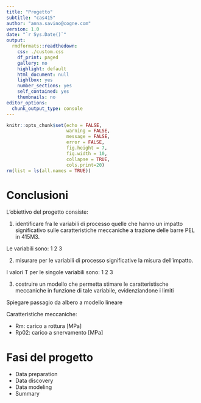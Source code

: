 ```yaml
---
title: "Progetto"
subtitle: "cas415"
author: "anna.savino@cogne.com"
version: 1.0 
date: "`r Sys.Date()`"
output:
  rmdformats::readthedown:
    css: ./custom.css
    df_print: paged
    gallery: no
    highlight: default
    html_document: null
    lightbox: yes
    number_sections: yes
    self_contained: yes
    thumbnails: no
editor_options:
  chunk_output_type: console
---
```


```r
knitr::opts_chunk$set(echo = FALSE,
                      warning = FALSE,
                      message = FALSE,
                      error = FALSE,
                      fig.height = 7,
                      fig.width = 10,
                      collapse = TRUE,
                      cols.print=20)
rm(list = ls(all.names = TRUE))

```

# Conclusioni

L'obiettivo del progetto consiste:

1. identificare fra le variabili di processo quelle che hanno un impatto significativo sulle caratteristiche meccaniche a trazione delle barre PEL in 415M3.

Le variabili sono:
  1
    2
      3

2. misurare per le variabili di processo significative la misura dell'impatto.

I valori T per le singole variabili sono:
  1
    2
      3

3. costruire un modello che permetta stimare le caratteristische meccaniche in funzione di tale variabile, evidenziandone i limiti  

Spiegare passagio da albero a modello lineare


Caratteristiche meccaniche:

+ Rm: carico a rottura [MPa] 
+ Rp02: carico a snervamento [MPa]



# Fasi del progetto

+ Data preparation
+ Data discovery 
+ Data modeling
+ Summary




